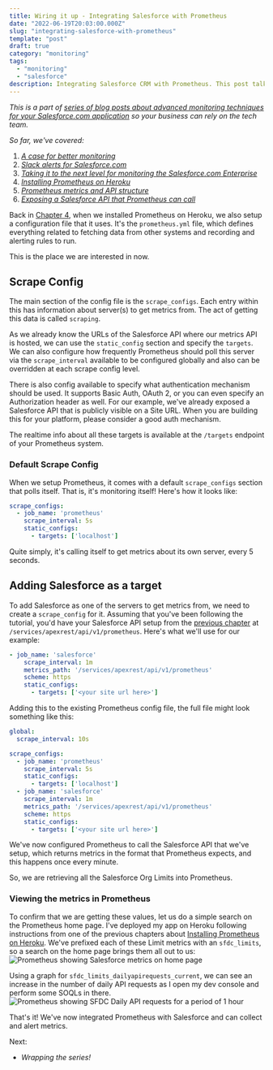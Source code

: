 ```yaml
---
title: Wiring it up - Integrating Salesforce with Prometheus
date: "2022-06-19T20:03:00.000Z"
slug: "integrating-salesforce-with-prometheus"
template: "post"
draft: true
category: "monitoring"
tags:
  - "monitoring"
  - "salesforce"
description: Integrating Salesforce CRM with Prometheus. This post talks about how to configure Prometheus to call the Salesforce API that returns metrics.
---
```


_This is a part of [series of blog posts about advanced monitoring techniques for your Salesforce.com application](/series-about-monitoring-your-salesforce-enterprise) so your business can rely on the tech team._

_So far, we've covered:_

1. _[A case for better monitoring](/a-case-for-better-monitoring)_
2. _[Slack alerts for Salesforce.com](/slack-alerts-for-salesforce)_
3. _[Taking it to the next level for monitoring the Salesforce.com Enterprise](/next-level-monitoring-for-your-salesforce-enterprise)_
4. _[Installing Prometheus on Heroku](/installing-prometheus-on-heroku)_
5. _[Prometheus metrics and API structure](/prometheus-metrics-and-api-structure)_
6. _[Exposing a Salesforce API that Prometheus can call](/creating-salesforce-api-to-invoke-from-prometheus)_

Back in [Chapter 4](/installing-prometheus-on-heroku), when we installed Prometheus on Heroku, we also setup a configuration file that it uses. It's the `prometheus.yml` file, which defines everything related to fetching data from other systems and recording and alerting rules to run. 

This is the place we are interested in now.

## Scrape Config

The main section of the config file is the `scrape_configs`. Each entry within this has information about server(s) to get metrics from. The act of getting this data is called `scraping`. 

As we already know the URLs of the Salesforce API where our metrics API is hosted, we can use the `static_config` section and specify the `targets`. We can also configure how frequently Prometheus should poll this server via the `scrape_interval` available to be configured globally and also can be overridden at each scrape config level.

There is also config available to specify what authentication mechanism should be used. It supports Basic Auth, OAuth 2, or you can even specify an Authorization header as well. For our example, we've already exposed a Salesforce API that is publicly visible on a Site URL. When you are building this for your platform, please consider a good auth mechanism.

The realtime info about all these targets is available at the `/targets` endpoint of your Prometheus system.

### Default Scrape Config

When we setup Prometheus, it comes with a default `scrape_configs` section that polls itself. That is, it's monitoring itself! Here's how it looks like:

```yml
scrape_configs:
  - job_name: 'prometheus'
    scrape_interval: 5s
    static_configs:
      - targets: ['localhost']
```

Quite simply, it's calling itself to get metrics about its own server, every 5 seconds.

## Adding Salesforce as a target

To add Salesforce as one of the servers to get metrics from, we need to create a `scrape_config` for it. Assuming that you've been following the tutorial, you'd have your Salesforce API setup from the [previous chapter](/creating-salesforce-api-to-invoke-from-prometheus) at `/services/apexrest/api/v1/prometheus`. Here's what we'll use for our example:

```yml
- job_name: 'salesforce'
    scrape_interval: 1m
    metrics_path: '/services/apexrest/api/v1/prometheus'
    scheme: https
    static_configs:
      - targets: ['<your site url here>']
```

Adding this to the existing Prometheus config file, the full file might look something like this:

```yml
global:
  scrape_interval: 10s

scrape_configs:
  - job_name: 'prometheus'
    scrape_interval: 5s
    static_configs:
      - targets: ['localhost']
  - job_name: 'salesforce'
    scrape_interval: 1m
    metrics_path: '/services/apexrest/api/v1/prometheus'
    scheme: https
    static_configs:
      - targets: ['<your site url here>']
```

We've now configured Prometheus to call the Salesforce API that we've setup, which returns metrics in the format that Prometheus expects, and this happens once every minute.

So, we are retrieving all the Salesforce Org Limits into Prometheus.

### Viewing the metrics in Prometheus

To confirm that we are getting these values, let us do a simple search on the Prometheus home page. I've deployed my app on Heroku following instructions from one of the previous chapters about [Installing Prometheus on Heroku](/installing-prometheus-on-heroku). We've prefixed each of these Limit metrics with an `sfdc_limits`, so a search on the home page brings them all out to us:
<picture>
  <source type="image/avif"
          srcset="./prometheus-home-showing-salesforce-metrics.avif" />
  <img alt="Prometheus showing Salesforce metrics on home page"
       src="./prometheus-home-showing-salesforce-metrics.png" />
</picture>

Using a graph for `sfdc_limits_dailyapirequests_current`, we can see an increase in the number of daily API requests as I open my dev console and perform some SOQLs in there. 
<picture>
  <source type="image/avif"
          srcset="./prometheus-daily-api-limits.avif" />
  <img alt="Prometheus showing SFDC Daily API requests for a period of 1 hour"
       src="./prometheus-daily-api-limits.png" />
</picture>

That's it! We've now integrated Prometheus with Salesforce and can collect and alert metrics.

Next:

- _Wrapping the series!_
